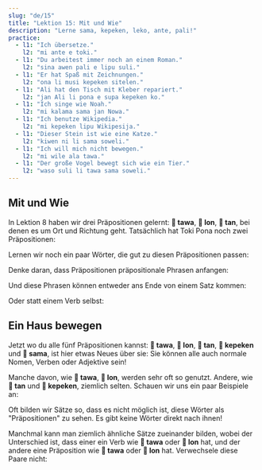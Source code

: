 ```yaml
---
slug: "de/15"
title: "Lektion 15: Mit und Wie"
description: "Lerne sama, kepeken, leko, ante, pali!"
practice:
  - l1: "Ich übersetze."
    l2: "mi ante e toki."
  - l1: "Du arbeitest immer noch an einem Roman."
    l2: "sina awen pali e lipu suli."
  - l1: "Er hat Spaß mit Zeichnungen."
    l2: "ona li musi kepeken sitelen."
  - l1: "Ali hat den Tisch mit Kleber repariert."
    l2: "jan Ali li pona e supa kepeken ko."
  - l1: "Ich singe wie Noah."
    l2: "mi kalama sama jan Nowa."
  - l1: "Ich benutze Wikipedia."
    l2: "mi kepeken lipu Wikipesija."
  - l1: "Dieser Stein ist wie eine Katze."
    l2: "kiwen ni li sama soweli."
  - l1: "Ich will mich nicht bewegen."
    l2: "mi wile ala tawa."
  - l1: "Der große Vogel bewegt sich wie ein Tier."
    l2: "waso suli li tawa sama soweli."
---
```



## Mit und Wie

In Lektion 8 haben wir drei Präpositionen gelernt: **󱥩 tawa**, **󱤬 lon**, **󱥧 tan**, bei denen es um Ort und Richtung geht. Tatsächlich hat Toki Pona noch zwei Präpositionen:

<List>
  <Word sl="kepeken" m="mithilfe von, durch" />
  <Word sl="sama" m="ähnlich wie, so wie" />
</List>

Lernen wir noch ein paar Wörter, die gut zu diesen Präpositionen passen:

<List>
  <Word sl="ante" m="ändern; anders, anderer" />
  <Word sl="pali" m="arbeiten, bauen" />
  <Word sl="leko" m="Ziegelstein, Block" />
</List>

Denke daran, dass Präpositionen präpositionale Phrasen anfangen:

<List>
  <Word sl="sama sina" m="so wie du" />
  <Word sl="kepeken toki" m="durch eine Sprache" />
  <Word sl="kepeken ilo ante" m="mit einem anderen Werkzeug" />
</List>

Und diese Phrasen können entweder ans Ende von einem Satz kommen:

<List>
  <Sentence sl="mi toki sama sina." m="Ich spreche wie du." />
  <Sentence sl="mi pali e leko kepeken ilo." m="Ich mache Ziegelsteine mithilfe von einem Werkzeug." />
</List>

Oder statt einem Verb selbst:

<List>
  <Sentence sl="ona li sama sina." m="Sie sind wie du." />
  <Sentence sl="ona li kepeken ilo." m="Sie benutzen ein Werkzeug." />
</List>

## Ein Haus bewegen

Jetzt wo du alle fünf Präpositionen kannst: **󱥩 tawa**, **󱤬 lon**, **󱥧 tan**, **󱤙 kepeken** und **󱥖 sama**, ist hier etwas Neues über sie: Sie können alle auch normale Nomen, Verben oder Adjektive sein!

<List>
  <Word sl="tawa" m="sich bewegen; Bewegung, bewegend" />
  <Word sl="lon" m="wahr, echt, existent" />
  <Word sl="tan" m="Grund, Ursprung" />
  <Word sl="kepeken" m="Nutzung" />
  <Word sl="sama" m="ähnlich, gleich" />
</List>

Manche davon, wie **󱥩 tawa**, **󱤬 lon**, werden sehr oft so genutzt. Andere, wie **󱥧 tan** und **󱤙 kepeken**, ziemlich selten. Schauen wir uns ein paar Beispiele an:

<List>
  <Sentence sl="sona mi li sama." m="Mein Wissen ist ähnlich." />
  <Sentence
    sl="toki sina li lon."
    m="Deine Sprache ist echt.<br />(Was du sagst, ist wahr.)"
  />
  <Sentence
    sl="mi wile lukin e sitelen tawa."
    m="Ich möchte mir ein bewegendes Bild ansehen. (ein Video, einen Film)"
  />
  <Sentence sl="mi sona ala e tan." m="Ich kenne den Grund nicht." />
</List>

Oft bilden wir Sätze so, dass es nicht möglich ist, diese Wörter als "Präpositionen" zu sehen. Es gibt keine Wörter direkt nach ihnen!

Manchmal kann man ziemlich ähnliche Sätze zueinander bilden, wobei der Unterschied ist, dass einer ein Verb wie **󱥩 tawa** oder **󱤬 lon** hat, und der andere eine Präposition wie **󱥩 tawa** oder **󱤬 lon** hat.
Verwechsele diese Paare nicht:

<List>
  <Sentence
    sl="jan li tawa tomo."
    m="Jemand geht zum Haus. (Präposition)"
  />
  <Sentence sl="jan li tawa e tomo." m="Jemand bewegt das Haus. (Verb)" />
  <Sentence sl="mi lon ma." m="Ich bin an Land. (Präposition)" />
  <Sentence
    sl="mi lon e ma."
    m="Ich bringe Land dazu, zu existieren.<br />Ich etabliere ein Gebiet. (Verb)"
  />
</List>

<Practice exercises={frontmatter.practice} client:load />
